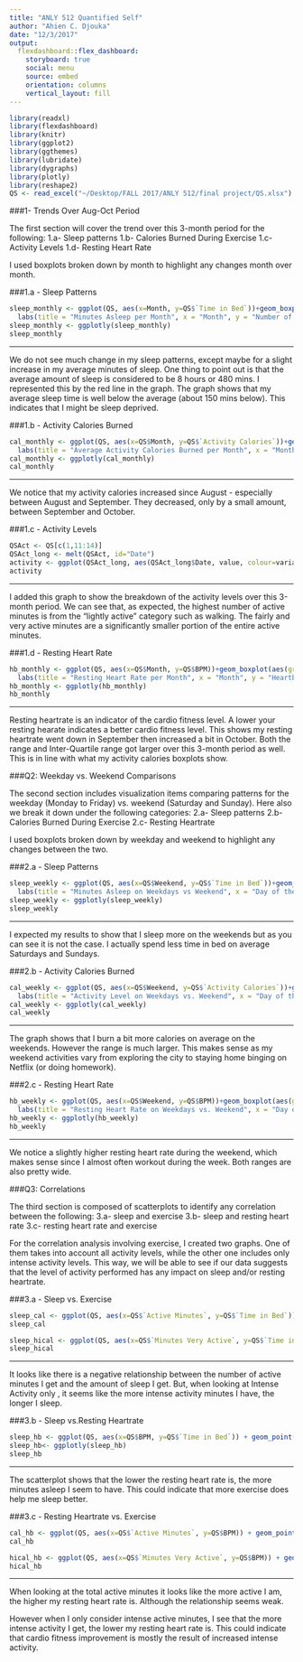 ```yaml
---
title: "ANLY 512 Quantified Self"
author: "Ahien C. Djouka"
date: "12/3/2017"
output: 
  flexdashboard::flex_dashboard:
    storyboard: true
    social: menu
    source: embed
    orientation: columns
    vertical_layout: fill
---
```


```r
library(readxl)
library(flexdashboard)
library(knitr)
library(ggplot2)
library(ggthemes)
library(lubridate)
library(dygraphs)
library(plotly)
library(reshape2)
QS <- read_excel("~/Desktop/FALL 2017/ANLY 512/final project/QS.xlsx")
```

###1- Trends Over Aug-Oct Period

The first section will cover the trend over this 3-month period for the following:
1.a- Sleep patterns
1.b- Calories Burned During Exercise
1.c- Activity Levels
1.d- Resting Heart Rate

I used boxplots broken down by month to highlight any changes month over month.

###1.a - Sleep Patterns


```r
sleep_monthly <- ggplot(QS, aes(x=Month, y=QS$`Time in Bed`))+geom_boxplot(aes(group=Month), fill="light blue")+
  labs(title = "Minutes Asleep per Month", x = "Month", y = "Number of Minutes")+scale_x_discrete(limits=c("August","September","October")) + geom_hline(yintercept = 480, colour="red") + theme(panel.grid.major.x = element_blank(), panel.grid.minor.x = element_blank())
sleep_monthly <- ggplotly(sleep_monthly)
sleep_monthly
```

***
We do not see much change in my sleep patterns, except maybe for a slight increase in my average minutes of sleep. 
One thing to point out is that the average amount of sleep is considered to be 8 hours or 480 mins. I represented this by the red line in the graph. The graph shows that my average sleep time is well below the average (about 150 mins below). This indicates that I might be sleep deprived.

###1.b - Activity Calories Burned

```r
cal_monthly <- ggplot(QS, aes(x=QS$Month, y=QS$`Activity Calories`))+geom_boxplot(aes(group=Month), fill="pink")+
  labs(title = "Average Activity Calories Burned per Month", x = "Month", y = "Activity Calories Burned") + scale_x_discrete(limits=c("August","September","October")) + theme(panel.grid.major.x = element_blank(), panel.grid.minor.x = element_blank())
cal_monthly <- ggplotly(cal_monthly)
cal_monthly
```

***
We notice that my activity calories increased since August - especially between August and September. They decreased, only by a small amount, between September and October.

###1.c - Activity Levels

```r
QSAct <- QS[c(1,11:14)]
QSAct_long <- melt(QSAct, id="Date")
activity <- ggplot(QSAct_long, aes(QSAct_long$Date, value, colour=variable)) + geom_line() + labs(title = "Trend of Activity Level Breakdown", x = "Month", y = "Active Minutes") + theme(panel.grid.major.x = element_blank(), panel.grid.minor.x = element_blank(), panel.grid.minor.y = element_blank())
activity
```

***
I added this graph to show the breakdown of the activity levels over this 3-month period. We can see that, as expected, the highest number of active minutes is from the "lightly active" category such as walking. The fairly and very active minutes are a significantly smaller portion of the entire active minutes.

###1.d - Resting Heart Rate

```r
hb_monthly <- ggplot(QS, aes(x=QS$Month, y=QS$BPM))+geom_boxplot(aes(group=Month), fill="light green")+
  labs(title = "Resting Heart Rate per Month", x = "Month", y = "Heartbeats per Minutes") + scale_x_discrete(limits=c("August","September","October")) + theme(panel.grid.major.x = element_blank(), panel.grid.minor.x = element_blank())
hb_monthly <- ggplotly(hb_monthly)
hb_monthly
```

***
Resting heartrate is an indicator of the cardio fitness level. A lower your resting hearate indicates a better cardio fitness level. This shows my resting heartrate went down in September then increased a bit in October. Both the range and Inter-Quartile range got larger over this 3-month period as well. This is in line with what my activity calories boxplots show.

###Q2: Weekday vs. Weekend Comparisons

The second section includes visualization items comparing patterns for the weekday (Monday to Friday) vs. weekend (Saturday and Sunday). Here also we break it down under the following categories:
2.a- Sleep patterns
2.b- Calories Burned During Exercise 
2.c- Resting Heartrate

I used boxplots broken down by weekday and weekend to highlight any changes between the two.

###2.a - Sleep Patterns
```r
sleep_weekly <- ggplot(QS, aes(x=QS$Weekend, y=QS$`Time in Bed`))+geom_boxplot(aes(group=QS$Weekend), fill="light blue")+
  labs(title = "Minutes Asleep on Weekdays vs Weekend", x = "Day of the Week", y = "Number of Minutes")+scale_x_discrete(limits=c("Weekday","Weekend")) + theme(panel.grid.major.x = element_blank(), panel.grid.minor.x = element_blank())
sleep_weekly <- ggplotly(sleep_weekly)
sleep_weekly
```

***
I expected my results to show that I sleep more on the weekends but as you can see it is not the case. I actually spend less time in bed on average Saturdays and Sundays.

###2.b - Activity Calories Burned
```r
cal_weekly <- ggplot(QS, aes(x=QS$Weekend, y=QS$`Activity Calories`))+geom_boxplot(aes(group=QS$Weekend), fill="pink")+
  labs(title = "Activity Level on Weekdays vs. Weekend", x = "Day of the Week", y = "Activity calories Burned")+scale_x_discrete(limits=c("Weekday","Weekend")) + theme(panel.grid.major.x = element_blank(), panel.grid.minor.x = element_blank())
cal_weekly <- ggplotly(cal_weekly)
cal_weekly
```

***
The graph shows that I burn a bit more calories on average on the weekends. However the range is much larger. This makes sense as my weekend activities vary from exploring the city to staying home binging on Netflix (or doing homework).

###2.c - Resting Heart Rate
```r
hb_weekly <- ggplot(QS, aes(x=QS$Weekend, y=QS$BPM))+geom_boxplot(aes(group=QS$Weekend), fill="light green")+
  labs(title = "Resting Heart Rate on Weekdays vs. Weekend", x = "Day of the Week", y = "Heartbeats per Minute")+scale_x_discrete(limits=c("Weekday","Weekend")) + theme(panel.grid.major.x = element_blank(), panel.grid.minor.x = element_blank())
hb_weekly <- ggplotly(hb_weekly)
hb_weekly
```

***
We notice a slightly higher resting heart rate during the weekend, which makes sense since I almost often workout during the week. Both ranges are also pretty wide.

###Q3: Correlations

The third section is composed of scatterplots to identify any correlation between the following:
3.a- sleep and exercise
3.b- sleep and resting heart rate
3.c- resting heart rate and exercise

For the correlation analysis involving exercise, I created two graphs. One of them takes into account all activity levels, while the other one includes only intense activity levels. This way, we will be able to see if our data suggests that the level of activity performed has any impact on sleep and/or resting heartrate.

###3.a - Sleep vs. Exercise

```r
sleep_cal <- ggplot(QS, aes(x=QS$`Active Minutes`, y=QS$`Time in Bed`)) + geom_point(colour= "cornflowerblue") + labs(title = "Minutes Asleep vs. Active Minutes", x = "Active Minutes", y = "Minutes Asleep") + geom_smooth(se = FALSE, method = "lm", colour="black")
sleep_cal

sleep_hical <- ggplot(QS, aes(x=QS$`Minutes Very Active`, y=QS$`Time in Bed`)) + geom_point(colour="blue") + labs(title = "Minutes Asleep vs. Intense Activity Minutes", x = "Intense Active Minutes", y = "Minutes Asleep") + geom_smooth(se = FALSE, method = "lm", colour="black")
sleep_hical
```

***
It looks like there is a negative relationship between the number of active minutes I get and the amount of sleep I get.
But, when looking at Intense Activity only , it seems like the more intense activity minutes I have, the longer I sleep.

###3.b - Sleep vs.Resting Heartrate

```r
sleep_hb <- ggplot(QS, aes(x=QS$BPM, y=QS$`Time in Bed`)) + geom_point(colour="orange") + labs(title = "Minutes Asleep vs. Resting Heart Rate", x = "Resting Heart Rate", y = "Minutes Asleep") + geom_smooth(se = FALSE, method = "lm", colour="black")
sleep_hb<- ggplotly(sleep_hb)
sleep_hb
```

*** 
The scatterplot shows that the lower the resting heart rate is, the more minutes asleep I seem to have. This could indicate that more exercise does help me sleep better.

###3.c - Resting Heartrate vs. Exercise

```r
cal_hb <- ggplot(QS, aes(x=QS$`Active Minutes`, y=QS$BPM)) + geom_point(colour="coral") + labs(title = "Resting Heart Rate vs. Active Minutes", x = "Active Minutes", y = "Resting Heart Rate") + geom_smooth(se = FALSE, method = "lm", colour="black")
cal_hb

hical_hb <- ggplot(QS, aes(x=QS$`Minutes Very Active`, y=QS$BPM)) + geom_point(colour="magenta") + labs(title = "Resting Heart Rate vs. Intense Activity Minutes", x = "Intense Active Minutes", y = "Resting Heart Rate") + geom_smooth(se = FALSE, method = "lm", colour="black")
hical_hb
```

***
When looking at the total active minutes it looks like the more active I am, the higher my resting heart rate is. Although the relationship seems weak.

However when I only consider intense active minutes, I see that the more intense activity I get, the lower my resting heart rate is. This could indicate that cardio fitness improvement is mostly the result of increased intense activity.
